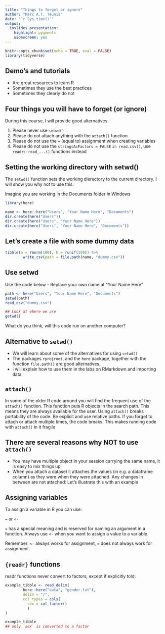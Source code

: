 ```yaml
---
title: "Things to forget or ignore"
author: "Marc A.T. Teunis"
date: "`r Sys.time()`"
output:
  ioslides_presentation: 
    highlight: pygments
    widescreen: yes
---
```


```r
knitr::opts_chunk$set(echo = TRUE, eval = FALSE)
library(tidyverse)
```

## Demo's and tutorials
 - Are great resources to learn R
 - Sometimes they use the best practices
 - Sometimes they clearly do not
 
## Four things you will have to forget (or ignore)
During this course, I will provide good alternatives

 1. Please never use `setwd()`
 2. Please do not attach anything with the `attach()` function
 3. Please do not use the `=` (equal to) assignment when creating variables
 4. Please do not use the `stringsAsFactors = FALSE` `in read.csv()`, use `readr::read_...()` functions instead
 
## Setting the working directory with setwd() 
The `setwd()` function sets the working dierectory to the current directory. I will show you why not to use this.

Imagine you are working in the Documents folder in Windows
```r
library(here)

name <- here::here("Users", "Your Name Here", "Documents")
dir.create(here("Users"))
dir.create(here("Users", "Your Name Here"))
dir.create(here("Users", "Your Name Here", "Documents"))
```

## Let's create a file with some dummy data
```r
tibble(a = rnorm(100), b = runif(100)) %>%
        write_csv(path = file.path(name, "dummy.csv"))
```

## Use setwd
Use the code below -- Replace your own name at "Your Name Here"
```r
path <- here("Users", "Your Name Here", "Documents")
setwd(path)
read_csv("dummy.csv")

## Look at where we are
getwd()
```
What do you think, will this code run on another computer?

## Alternative to `setwd()`

 - We will learn about some of the alternatives for using `setwd()`
 - The packages `rprojroot`, and the `here` package, together with the function `file.path()` are good alternatives.
 - I will explain how to use them in the labs on RMarkdown and importing data

## `attach()`
In some of the older R code around you will find the frequent use of the `attach()` function. This function puts R objects in the search path.
This means they are always available for the user. Using `attach()` breaks portability of the code. Be explicit and use relative paths.
If you forget to attach or attach multiple times, the code breaks. This makes running code with `attach()` in it fragile

## There are several reasons why NOT to use `attach()`

 - You may have multiple object in your session carrying the same name, it is easy to mix things up
 - When you attach a dataset it attaches the values (in e.g. a dataframe column) as they were when they were attached. Any changes in between are not attached: Let's illustrate this with an example
 
## Assigning variables

To assign a variable in R you can use:

`=` or `<-`

`=` has a special meaning and is reserved for naming an argument in a function. Always use `<-` when you want to assign a value to a variable. 

Remember: `<-` always works for assignment, `=` does not always work for assignment.

## `{readr}` functions
readr functions never convert to factors, except if explicitly told:
```r

example_tibble <- read_delim(
        here::here("data", "gender.txt"), 
        delim = "/",
        col_types = cols(
          sex = col_factor()
          )
)

example_tibble
## only `sex` is converted to a factor
```
